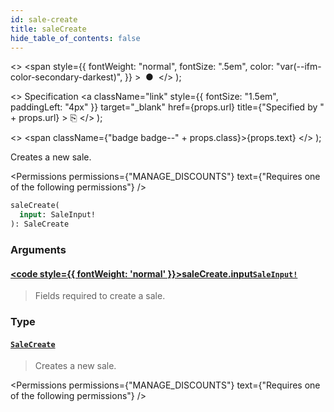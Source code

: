 ```yaml
---
id: sale-create
title: saleCreate
hide_table_of_contents: false
---
```


  <>
    <span
      style={{
        fontWeight: "normal",
        fontSize: ".5em",
        color: "var(--ifm-color-secondary-darkest)",
      }}
    >
      &nbsp;●&nbsp;
    </span>
  </>
);

  <>
    Specification
    <a
      className="link"
      style={{ fontSize: "1.5em", paddingLeft: "4px" }}
      target="\_blank"
      href={props.url}
      title={"Specified by " + props.url}
    >
      ⎘
    </a>
  </>
);

  <>
    <span className={"badge badge--" + props.class}>{props.text}</span>
  </>
);

Creates a new sale.

<Permissions
  permissions={"MANAGE_DISCOUNTS"}
  text={"Requires one of the following permissions"}
/>

```graphql
saleCreate(
  input: SaleInput!
): SaleCreate
```

### Arguments

#### [<code style={{ fontWeight: 'normal' }}>saleCreate.<b>input</b></code>](#)<Bullet />[`SaleInput!`](../../../api-reference/discounts/inputs/sale-input) <Badge class="secondary" text="non-null"/> <Badge class="secondary" text="input"/> <Badge class="secondary" text="discounts"/>

> Fields required to create a sale.

### Type

#### [`SaleCreate`](../../../api-reference/discounts/objects/sale-create) <Badge class="secondary" text="object"/> <Badge class="secondary" text="discounts"/>

> Creates a new sale.

<Permissions
  permissions={"MANAGE_DISCOUNTS"}
  text={"Requires one of the following permissions"}
/>

>

